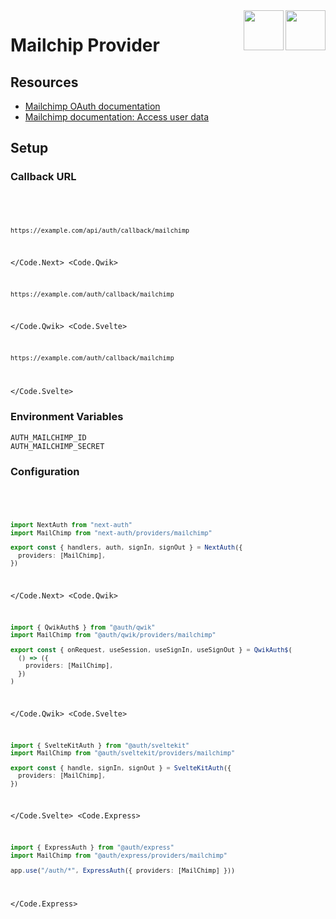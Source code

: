 
<img align="right" src="/img/providers/mailchimp.svg" height="64" width="64" className="dark:hidden block" />
<img align="right" src="/img/providers/mailchimp-dark.svg" height="64" width="64" className="dark:block hidden" />

# Mailchip Provider

## Resources

- [Mailchimp OAuth documentation](https://admin.mailchimp.com/account/oauth2/client/)
- [Mailchimp documentation: Access user data](https://mailchimp.com/developer/marketing/guides/access-user-data-oauth-2/)

## Setup

### Callback URL

<Code>
  <Code.Next>

```bash
https://example.com/api/auth/callback/mailchimp
```

  </Code.Next>
  <Code.Qwik>

```bash
https://example.com/auth/callback/mailchimp
```

  </Code.Qwik>
  <Code.Svelte>

```bash
https://example.com/auth/callback/mailchimp
```

  </Code.Svelte>
</Code>

### Environment Variables

```
AUTH_MAILCHIMP_ID
AUTH_MAILCHIMP_SECRET
```

### Configuration

<Code>
  <Code.Next>

```ts filename="/auth.ts"
import NextAuth from "next-auth"
import MailChimp from "next-auth/providers/mailchimp"

export const { handlers, auth, signIn, signOut } = NextAuth({
  providers: [MailChimp],
})
```

  </Code.Next>
  <Code.Qwik>
  
```ts filename="/src/routes/plugin@auth.ts"
import { QwikAuth$ } from "@auth/qwik"
import MailChimp from "@auth/qwik/providers/mailchimp"

export const { onRequest, useSession, useSignIn, useSignOut } = QwikAuth$(
  () => ({
    providers: [MailChimp],
  })
)
```

  </Code.Qwik>
  <Code.Svelte>

```ts filename="/src/auth.ts"
import { SvelteKitAuth } from "@auth/sveltekit"
import MailChimp from "@auth/sveltekit/providers/mailchimp"

export const { handle, signIn, signOut } = SvelteKitAuth({
  providers: [MailChimp],
})
```

  </Code.Svelte>
  <Code.Express>

```ts filename="/src/app.ts"
import { ExpressAuth } from "@auth/express"
import MailChimp from "@auth/express/providers/mailchimp"

app.use("/auth/*", ExpressAuth({ providers: [MailChimp] }))
```

  </Code.Express>
</Code>
